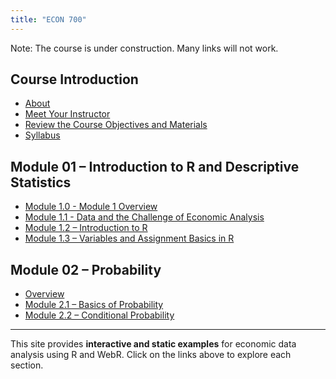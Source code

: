 ```yaml
---
title: "ECON 700"
---
```


Note: The course is under construction. Many links will not work.

## Course Introduction

<ul>
  <li><a href="about.qmd">About</a></li>
  <li><a href="instructor.qmd">Meet Your Instructor</a></li>
  <li><a href="objectives.qmd">Review the Course Objectives and Materials</a></li>
  <li><a href="ECON-700---Fall-2026.pdf">Syllabus</a></li>
</ul>

## Module 01 – Introduction to R and Descriptive Statistics

<ul>
  <li><a href="mod-1-0-overview.qmd">Module 1.0 - Module 1 Overview</a></li>
  <li><a href="mod-1-1-intro-to-data.qmd">Module 1.1 - Data and the Challenge of Economic Analysis</a></li>
  <li><a href="mod-1-2-intro-to-r.qmd">Module 1.2 – Introduction to R</a></li>
  <li><a href="mod-1-3-intro-to-r-variables.qmd">Module 1.3 – Variables and Assignment Basics in R</a></li>
</ul>

## Module 02 – Probability

<ul>
  <li><a href="mod-2-overview.qmd">Overview</a></li>
  <li><a href="mod-2-1-basics.qmd">Module 2.1 – Basics of Probability</a></li>
  <li><a href="mod-2-2-conditional.qmd">Module 2.2 – Conditional Probability</a></li>
</ul>

---

<p>This site provides <strong>interactive and static examples</strong> for economic data analysis using R and WebR. Click on the links above to explore each section.</p>



